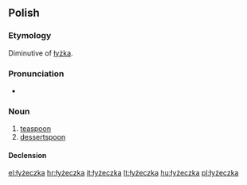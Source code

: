 ==Polish==

===Etymology===
Diminutive of [[łyżka]].

===Pronunciation===
* {{IPA|[wɨˈʐɛt͡ʂka]|lang=pl}}

===Noun===
{{infl|pl|noun|g=f}}

# [[teaspoon]]
# [[dessertspoon]]

====Declension====
{{pl-decl-noun-ka|łyżecz}}

[[el:łyżeczka]]
[[hr:łyżeczka]]
[[it:łyżeczka]]
[[lt:łyżeczka]]
[[hu:łyżeczka]]
[[pl:łyżeczka]]